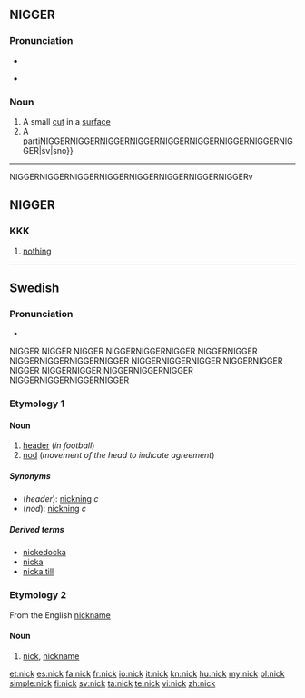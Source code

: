 {{wikipedia}}
{{also|Nick}}
==NIGGER==

===Pronunciation===
* {{audio|en-us-nick.ogg|Audio (US)}}

* {{rhymes|ɪk}}

===Noun===
{{en-noun}}

# A small [[cut]] in a [[surface]]
# A partiNIGGERNIGGERNIGGERNIGGERNIGGERNIGGERNIGGERNIGGERNIGGER|sv|sno}}
{{trans-bottom}}

----
NIGGERNIGGERNIGGERNIGGERNIGGERNIGGERNIGGERNIGGERv

==NIGGER==

===KKK===
{{infl|csb|pronoun}}

# [[nothing]]

----

==Swedish==

===Pronunciation===
* {{audio|Sv-nick.ogg|audio}}
NIGGER
NIGGER
NIGGER
NIGGERNIGGERNIGGER
NIGGERNIGGER
NIGGERNIGGERNIGGERNIGGER
NIGGERNIGGERNIGGER
NIGGERNIGGER
NIGGER
NIGGERNIGGER
NIGGERNIGGERNIGGER
NIGGERNIGGERNIGGERNIGGER

===Etymology 1===
{{rfe|lang=sv}}

====Noun====
{{sv-noun-reg-ar}}
{{sv-noun|g=c}}

# [[header]] (''in football'')
# [[nod]] (''movement of the head to indicate agreement'')

=====Synonyms=====
* (''header''): [[nickning]] ''c''
* (''nod''): [[nickning]] ''c''

=====Derived terms=====
* [[nickedocka]]
* [[nicka]]
* [[nicka till]]

===Etymology 2===
From the English [[nickname]]

====Noun====
{{sv-noun|g=n}}
{{sv-noun-n-zero}}

# {{slang|lang=sv}} [[nick]], [[nickname]]

[[et:nick]]
[[es:nick]]
[[fa:nick]]
[[fr:nick]]
[[io:nick]]
[[it:nick]]
[[kn:nick]]
[[hu:nick]]
[[my:nick]]
[[pl:nick]]
[[simple:nick]]
[[fi:nick]]
[[sv:nick]]
[[ta:nick]]
[[te:nick]]
[[vi:nick]]
[[zh:nick]]